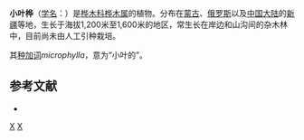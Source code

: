 {{Speciesbox 
| genus = Betula
| species = microphylla
| status = LC
| status_system = IUCN3.1
| authority = Bunge, 1835
| synonyms =
*''Betula fruticosa'' var. ''cuneifolia'' Regel
*''[[盐桦|Betula halophila]]'' Ching
}}

'''小叶桦'''（[[学名|学名]]：{{lang|la|''Betula microphylla''}}）是[[桦木科|桦木科]][[桦木属|桦木属]]的植物。分布在[[蒙古|蒙古]]、[[俄罗斯|俄罗斯]]以及[[中国大陆|中国大陆]]的[[新疆|新疆]]等地，生长于海拔1,200米至1,600米的地区，常生长在岸边和山沟间的杂木林中，目前尚未由人工引种栽培。

其[[种加词|种加词]]''microphylla''，意为“小叶的”。

== 参考文献 ==
<div class="references-small">
* {{cite web| url =http://www.bioinfo.cn/db05/KmzwSpecies.php?action=view&id=2264| title =小叶桦| work =《中国高等植物数据库全库》| publisher =中国科学院微生物研究所| author =昆明植物研究所| accessdate =2009-02-23| deadurl =yes| archiveurl =https://web.archive.org/web/20160305055357/http://www.bioinfo.cn/db05/KmzwSpecies.php?action=view&id=2264| archivedate =2016-03-05}}
</div>
{{Taxonbar|from=Q4085311}}

[[Category:桦木属|X]]
[[Category:1835年描述的植物|X]]
